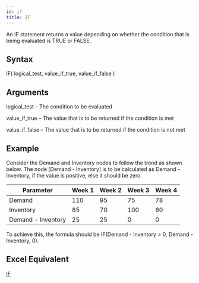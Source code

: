 ```yaml
---
id: if
title: IF
---
```


An IF statement returns a value depending on whether the condition that is being evaluated is TRUE or FALSE. 

## Syntax
IF( logical_test, value_if_true, value_if_false )

## Arguments
logical_test – The condition to be evaluated

value_if_true – The value that is to be returned if the condition is met

value_if_false – The value that is to be returned if the condition is not met

## Example
Consider the Demand and Inventory nodes to follow the trend as shown below. The node [Demand - Inventory] is to be calculated as Demand - Inventory, if the value is positive, else it should be zero.

| Parameter          | Week 1 | Week 2 |Week 3  |Week 4  |
|--------------------|--------|--------|--------|--------|
| Demand             | 110    | 95     | 75     | 78     |
| Inventory          | 85     | 70     | 100    | 80     |
| Demand - Inventory | 25     | 25     | 0      | 0      |


To achieve this, the formula should be IF(Demand - Inventory > 0, Demand - Inventory, 0).
## Excel Equivalent
[IF](https://support.office.com/en-gb/article/if-function-69aed7c9-4e8a-4755-a9bc-aa8bbff73be2)


